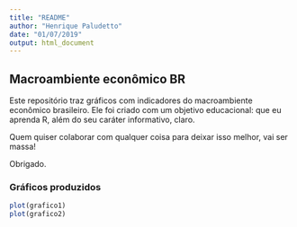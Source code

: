 ```yaml
---
title: "README"
author: "Henrique Paludetto"
date: "01/07/2019"
output: html_document
---
```


## Macroambiente econômico BR

Este repositório traz gráficos com indicadores do macroambiente econômico brasileiro. Ele foi criado com um objetivo educacional: que eu aprenda R, além do seu caráter informativo, claro.

Quem quiser colaborar com qualquer coisa para deixar isso melhor, vai ser massa!

Obrigado.

### Gráficos produzidos

```r
plot(grafico1)
plot(grafico2)
```